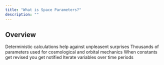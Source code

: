 ```yaml
---
title: "What is Space Parameters?"
description: ""
---
```


## Overview

<CardGroup cols={2}>
  <Card title="Versioned">
    Deterministic calculations help against unpleasent surprises
  </Card>
  <Card title="Up-to-date">
    Thousands of parameters used for cosmological and orbital mechanics
  </Card>
  <Card title="Change aware">
    When constants get revised you get notified
  </Card>
  <Card title="Historic and future values">
    Iterate variables over time periods
  </Card>
</CardGroup>


<Snippet file="cta-start-account.mdx" />
